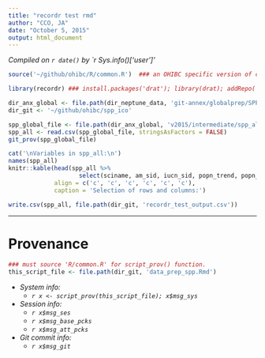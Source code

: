 ```yaml
---
title: "recordr test rmd"
author: "CCO, JA"
date: "October 5, 2015"
output: html_document
---
```


*Compiled on `r date()` by `r Sys.info()['user']'*

``` r
source('~/github/ohibc/R/common.R')  ### an OHIBC specific version of common.R

library(recordr) ### install.packages('drat'); library(drat); addRepo('NCEAS'); install.packages('recordr', type = 'source')

dir_anx_global <- file.path(dir_neptune_data, 'git-annex/globalprep/SPP_ICO')
dir_git <- '~/github/ohibc/spp_ico'
```

``` r
spp_global_file <- file.path(dir_anx_global, 'v2015/intermediate/spp_all.csv')
spp_all <- read.csv(spp_global_file, stringsAsFactors = FALSE)
git_prov(spp_global_file)

cat('\nVariables in spp_all:\n')
names(spp_all)
knitr::kable(head(spp_all %>% 
                    select(sciname, am_sid, iucn_sid, popn_trend, popn_category, spatial_source)),
             align = c('c', 'c', 'c', 'c', 'c', 'c'),
             caption = 'Selection of rows and columns:')

write.csv(spp_all, file.path(dir_git, 'recordr_test_output.csv'))
```

-----

# Provenance

``` r
### must source 'R/common.R' for script_prov() function.
this_script_file <- file.path(dir_git, 'data_prep_spp.Rmd')
```

* *System info:*
    * *`r x <- script_prov(this_script_file); x$msg_sys`*
* *Session info:*
    * *`r x$msg_ses`*
    * *`r x$msg_base_pcks`*
    * *`r x$msg_att_pcks`*
* *Git commit info:*
    * *`r x$msg_git`*